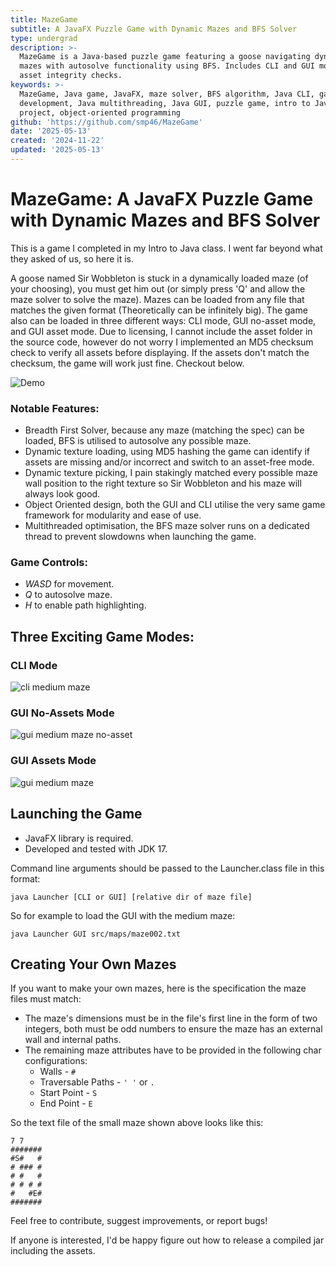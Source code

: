 ```yaml
---
title: MazeGame
subtitle: A JavaFX Puzzle Game with Dynamic Mazes and BFS Solver
type: undergrad
description: >-
  MazeGame is a Java-based puzzle game featuring a goose navigating dynamic
  mazes with autosolve functionality using BFS. Includes CLI and GUI modes with
  asset integrity checks.
keywords: >-
  MazeGame, Java game, JavaFX, maze solver, BFS algorithm, Java CLI, game
  development, Java multithreading, Java GUI, puzzle game, intro to Java
  project, object-oriented programming
github: 'https://github.com/smp46/MazeGame'
date: '2025-05-13'
created: '2024-11-22'
updated: '2025-05-13'
---
```


# MazeGame: A JavaFX Puzzle Game with Dynamic Mazes and BFS Solver

This is a game I completed in my Intro to Java class. I went far beyond what
they asked of us, so here it is.

A goose named Sir Wobbleton is stuck in a dynamically loaded maze (of your
choosing), you must get him out (or simply press 'Q' and allow the maze solver
to solve the maze). Mazes can be loaded from any file that matches the given
format (Theoretically can be infinitely big). The game also can be loaded in
three different ways: CLI mode, GUI no-asset mode, and GUI asset mode. Due to
licensing, I cannot include the asset folder in the source code, however do not
worry I implemented an MD5 checksum check to verify all assets before
displaying. If the assets don't match the checksum, the game will work just
fine. Checkout below.

![Demo](https://cdn.statically.io/gh/smp46/smp46.github.io/nextjs/assets/mazegame/GUI_Assets.gif)

### Notable Features:

- Breadth First Solver, because any maze (matching the spec) can be loaded, BFS
  is utilised to autosolve any possible maze.
- Dynamic texture loading, using MD5 hashing the game can identify if assets are
  missing and/or incorrect and switch to an asset-free mode.
- Dynamic texture picking, I pain stakingly matched every possible maze wall
  position to the right texture so Sir Wobbleton and his maze will always look
  good.
- Object Oriented design, both the GUI and CLI utilise the very same game
  framework for modularity and ease of use.
- Multithreaded optimisation, the BFS maze solver runs on a dedicated thread to
  prevent slowdowns when launching the game.

### Game Controls:

- _WASD_ for movement.
- _Q_ to autosolve maze.
- _H_ to enable path highlighting.

## Three Exciting Game Modes:

### CLI Mode

![cli medium maze](https://cdn.statically.io/gh/smp46/smp46.github.io/nextjs/assets/mazegame/CLI.png?q=85&f=webp)

### GUI No-Assets Mode

![gui medium maze no-asset](https://cdn.statically.io/gh/smp46/smp46.github.io/nextjs/assets/mazegame/GUI_No_Assets.png?q=85&f=webp)

### GUI Assets Mode

![gui medium maze](https://cdn.statically.io/gh/smp46/smp46.github.io/nextjs/assets/mazegame/GUI_Assets.png?q=85&f=webp)

## Launching the Game

- JavaFX library is required.
- Developed and tested with JDK 17.

Command line arguments should be passed to the Launcher.class file in this
format:

`java Launcher [CLI or GUI] [relative dir of maze file]`

So for example to load the GUI with the medium maze:

`java Launcher GUI src/maps/maze002.txt`

## Creating Your Own Mazes

If you want to make your own mazes, here is the specification the maze files
must match:

- The maze's dimensions must be in the file's first line in the form of two
  integers, both must be odd numbers to ensure the maze has an external wall and
  internal paths.
- The remaining maze attributes have to be provided in the following char
  configurations:
  - Walls - `#`
  - Traversable Paths - `' '` or `.`
  - Start Point - `S`
  - End Point - `E`

So the text file of the small maze shown above looks like this:

```
7 7
#######
#S#   #
# ### #
# #   #
# # # #
#   #E#
#######
```

Feel free to contribute, suggest improvements, or report bugs!

If anyone is interested, I'd be happy figure out how to release a compiled jar
including the assets.
